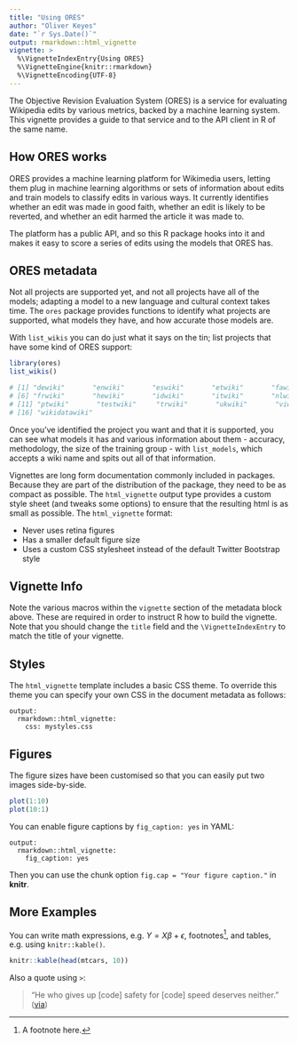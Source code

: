 ```yaml
---
title: "Using ORES"
author: "Oliver Keyes"
date: "`r Sys.Date()`"
output: rmarkdown::html_vignette
vignette: >
  %\VignetteIndexEntry{Using ORES}
  %\VignetteEngine{knitr::rmarkdown}
  %\VignetteEncoding{UTF-8}
---
```


The Objective Revision Evaluation System (ORES) is a service for evaluating Wikipedia edits by various metrics, backed by a machine learning system. This vignette provides a guide to that service and to the API client in R of the same name.

## How ORES works
ORES provides a machine learning platform for Wikimedia users, letting them plug in machine learning algorithms or sets of information about edits and train models to classify edits in various ways. It currently identifies whether an edit was made in good faith, whether an edit is likely to be reverted, and whether an edit harmed the article it was made to.

The platform has a public API, and so this R package hooks into it and makes it easy to score a series of edits using the models that ORES has.

## ORES metadata
Not all projects are supported yet, and not all projects have all of the models; adapting a model to a new language and cultural context takes time. The `ores` package provides functions to identify what projects are supported, what models they have, and how accurate those models are.

With `list_wikis` you can do just what it says on the tin; list projects that have some kind of ORES support:

```r
library(ores)
list_wikis()

# [1] "dewiki"       "enwiki"       "eswiki"       "etwiki"       "fawiki"      
# [6] "frwiki"       "hewiki"       "idwiki"       "itwiki"       "nlwiki"      
# [11] "ptwiki"       "testwiki"     "trwiki"       "ukwiki"       "viwiki"      
# [16] "wikidatawiki"
```

Once you've identified the project you want and that it is supported, you can see what models it has and various information about them - accuracy, methodology, the size of the training group - with `list_models`, which accepts a wiki name and spits out all of that information.


Vignettes are long form documentation commonly included in packages. Because they are part of the distribution of the package, they need to be as compact as possible. The `html_vignette` output type provides a custom style sheet (and tweaks some options) to ensure that the resulting html is as small as possible. The `html_vignette` format:

- Never uses retina figures
- Has a smaller default figure size
- Uses a custom CSS stylesheet instead of the default Twitter Bootstrap style

## Vignette Info

Note the various macros within the `vignette` section of the metadata block above. These are required in order to instruct R how to build the vignette. Note that you should change the `title` field and the `\VignetteIndexEntry` to match the title of your vignette.

## Styles

The `html_vignette` template includes a basic CSS theme. To override this theme you can specify your own CSS in the document metadata as follows:

    output: 
      rmarkdown::html_vignette:
        css: mystyles.css

## Figures

The figure sizes have been customised so that you can easily put two images side-by-side. 

```r
plot(1:10)
plot(10:1)
```

You can enable figure captions by `fig_caption: yes` in YAML:

    output:
      rmarkdown::html_vignette:
        fig_caption: yes

Then you can use the chunk option `fig.cap = "Your figure caption."` in **knitr**.

## More Examples

You can write math expressions, e.g. $Y = X\beta + \epsilon$, footnotes^[A footnote here.], and tables, e.g. using `knitr::kable()`.

```r
knitr::kable(head(mtcars, 10))
```

Also a quote using `>`:

> "He who gives up [code] safety for [code] speed deserves neither."
([via](https://twitter.com/hadleywickham/status/504368538874703872))
